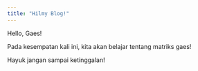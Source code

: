 ```yaml
---
title: "Hilmy Blog!"
---
```


Hello, Gaes!

Pada kesempatan kali ini, kita akan belajar tentang matriks gaes!

Hayuk jangan sampai ketinggalan!
